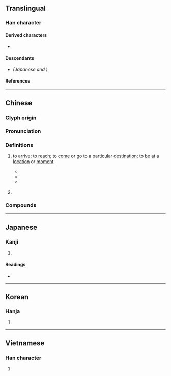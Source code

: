 {{also|届}}
{{character info}}
==Translingual==
{{ja-forms|[[届]]|[[届]]|屆}}

===Han character===
{{Han char|rn=44|rad=尸|as=05|sn=8|four=77272|canj=SUG|ids=⿸尸凷}}

====Derived characters====
* {{l|mul|[[𥇵]], [[𨵠]]}}

====Descendants====
* {{l|mul|[[届]]}} ''(Japanese {{w|shinjitai}} and {{w|simplified Chinese}})''

====References====
{{Han ref|kx=0301.030|dkj=07666|dj=0597.110|hdz=20968.010|uh=5C46}}

----

==Chinese==
{{zh-forms|s=届}}

===Glyph origin===
{{Han etym}}
{{Han compound|尸|凷|ls=psc|c1=s|c2=p|t1=body}}

===Pronunciation===
{{zh-pron
|m=jiè
|m-s=jiai4
|c=gaai3
|mn=kài
|mc=y
|oc=y
|cat=v,cls
}}

===Definitions===
{{zh-hanzi}}

# {{zh-o}} to [[arrive]]; to [[reach]]; to [[come]] or [[go]] to a particular [[destination]]; to [[be]] [[at]] a [[location]] or [[moment]]
#: {{zh-x|屆時|'''by''' the time}}
#: {{zh-x|年屆 六-旬|'''to be in''' one's sixties}}
#* {{zh-x|峨-峨 嶪{yè}-嶪{yè}，罔-識 所-屆。|Majestic, outstanding,<br>None knows where those sights '''end'''.|CL|ref={{circa2|3rd century|short=yes}}, {{w|He Yan}} ({{w2|zh|何晏}}), ''Jingfu Palace'' ({{lang|zh|《景福殿賦》}})}}
#* {{zh-x|屆 於 七-澤，濱 於 十-死。|I '''was stranded''' in the marshes of Chu,<br>And narrowly escaped the jaws of war.|CL|ref={{circa2|578|short=yes}}, {{w|Yu Xin}} ({{w2|zh|庾信}}), ''The Lament for the South'' ({{lang|zh|《[[s:zh:哀江南賦|哀江南賦]]》}})}}
#* {{zh-x|宕 而 失 水，屆 於 陽 瀕。|Tarrying beyond the native waters,<br>The fish '''found itself''' by a sunlit shore.|ref={{circa2|7th century|short=yes}}, {{w|Lu Zhaolin}} ({{w2|zh|盧照鄰}}), ''A Fish out of Water'' ({{lang|zh|《窮魚賦》}})}}
# {{zh-classifier|[[time]]s, [[term]]s, [[graduation]] [[class]]es, [[periodical]]ly [[convene]]d [[event]]s, etc}}
#: {{zh-x|第--一 屆 ^奧運會|Games of the I Olympiad}}
#: {{zh-x|換屆 選舉|elections for the next '''term'''}}
#: {{zh-x|這屆 人民 不行{xíng}。|(This government is alright,) it's the common subjects of this '''term''' that aren't up to their mandate.}}
#: {{zh-x|老三屆|High school '''graduation classes''' of 1966–1968}}

===Compounds===
{{zh-der|屆時|屆期|屆滿|屆臨|年屆不惑|應屆|歷屆|無遠弗屆}}

{{zh-cat|Elementary}}

----

==Japanese==
{{ja-kanji forms|届|屆}}

===Kanji===
{{ja-kanji|grade=|rs=尸05|shin=届}}

# {{rfdef|ja|sort=尸05}}

====Readings====
* {{ja-readings|on=[[かい]] (kai)|kun=[[とどける]] (todokeru), [[とどく]] (todoku), [[とどけ]] (todoke)}}

----

==Korean==

===Hanja===
{{ko-hanja|hangeul=계|rv=gye|mr=kye}}

# {{rfdef|ko|sort=尸05}}

----

==Vietnamese==

===Han character===
{{vi-readings|rs=尸05
|hanviet=giới
}}

# {{rfdef|vi}}

{{cln|vi|Han tu}}